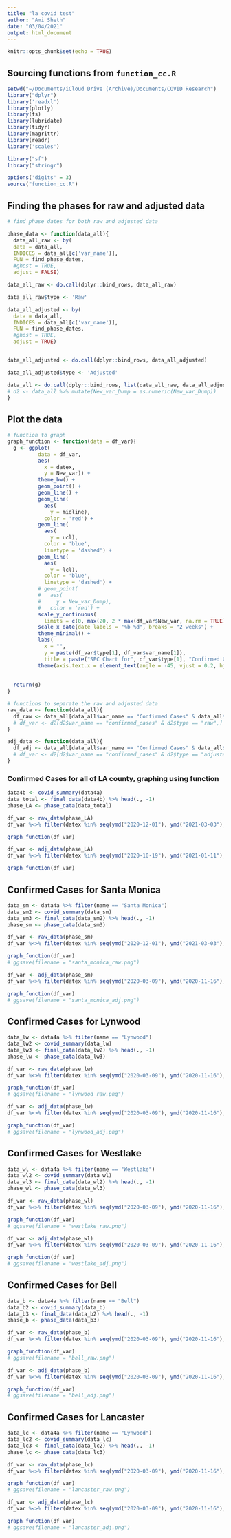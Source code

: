 ```yaml
---
title: "la covid test"
author: "Ami Sheth"
date: "03/04/2021"
output: html_document
---
```


```r
knitr::opts_chunk$set(echo = TRUE)
```

## Sourcing functions from `function_cc.R`

```r
setwd("~/Documents/iCloud Drive (Archive)/Documents/COVID Research")
library("dplyr")
library('readxl')
library(plotly)
library(fs)
library(lubridate)
library(tidyr)
library(magrittr)
library(readr)
library('scales')

library("sf")
library("stringr")

options('digits' = 3)
source("function_cc.R")
```


## Finding the phases for raw and adjusted data 

```r

# find phase dates for both raw and adjusted data

phase_data <- function(data_all){
  data_all_raw <- by(
  data = data_all,
  INDICES = data_all[c('var_name')],
  FUN = find_phase_dates,
  #ghost = TRUE,
  adjust = FALSE)

data_all_raw <- do.call(dplyr::bind_rows, data_all_raw)

data_all_raw$type <- 'Raw'

data_all_adjusted <- by(
  data = data_all,
  INDICES = data_all[c('var_name')],
  FUN = find_phase_dates,
  #ghost = TRUE,
  adjust = TRUE)


data_all_adjusted <- do.call(dplyr::bind_rows, data_all_adjusted)

data_all_adjusted$type <- 'Adjusted'

data_all <- do.call(dplyr::bind_rows, list(data_all_raw, data_all_adjusted))
# d2 <- data_all %>% mutate(New_var_Dump = as.numeric(New_var_Dump))
}

```

## Plot the data

```r
# function to graph 
graph_function <- function(data = df_var){
  g <- ggplot(
          data = df_var,
          aes(
            x = datex,
            y = New_var)) +
          theme_bw() +
          geom_point() +
          geom_line() +
          geom_line(
            aes(
              y = midline),
            color = 'red') +
          geom_line(
            aes(
              y = ucl),
            color = 'blue',
            linetype = 'dashed') +
          geom_line(
            aes(
              y = lcl),
            color = 'blue',
            linetype = 'dashed') +
          # geom_point(
          #   aes(
          #     y = New_var_Dump),
          #   color = 'red') +
          scale_y_continuous(
            limits = c(0, max(20, 2 * max(df_var$New_var, na.rm = TRUE), max(df_var$New_var_Dump, na.rm = TRUE)))) +
          scale_x_date(date_labels = "%b %d", breaks = "2 weeks") +
          theme_minimal() +
          labs(
            x = "",
            y = paste(df_var$type[1], df_var$var_name[1]),
            title = paste("SPC Chart for", df_var$type[1], "Confirmed Cases")) + 
          theme(axis.text.x = element_text(angle = -45, vjust = 0.2, hjust=0.5))
          
  
  return(g)
}

# functions to separate the raw and adjusted data
raw_data <- function(data_all){
  df_raw <- data_all[data_all$var_name == "Confirmed Cases" & data_all$type == "Raw",]
  # df_var <- d2[d2$var_name == "confirmed_cases" & d2$type == "raw",]
}

adj_data <- function(data_all){
  df_adj <- data_all[data_all$var_name == "Confirmed Cases" & data_all$type == "Adjusted",]
  # df_var <- d2[d2$var_name == "confirmed_cases" & d2$type == "adjusted",] 
}
```

### Confirmed Cases for all of LA county, graphing using function

```r
data4b <- covid_summary(data4a)
data_total <- final_data(data4b) %>% head(., -1)
phase_LA <- phase_data(data_total)

df_var <- raw_data(phase_LA) 
df_var %<>% filter(datex %in% seq(ymd("2020-12-01"), ymd("2021-03-03"), by = 1))

graph_function(df_var)

df_var <- adj_data(phase_LA)
df_var %<>% filter(datex %in% seq(ymd("2020-10-19"), ymd("2021-01-11"), by = 1))

graph_function(df_var)
```


## Confirmed Cases for Santa Monica

```r
data_sm <- data4a %>% filter(name == "Santa Monica")
data_sm2 <- covid_summary(data_sm)
data_sm3 <- final_data(data_sm2) %>% head(., -1)
phase_sm <- phase_data(data_sm3)

df_var <- raw_data(phase_sm) 
df_var %<>% filter(datex %in% seq(ymd("2020-12-01"), ymd("2021-03-03"), by = 1))

graph_function(df_var)
# ggsave(filename = "santa_monica_raw.png")

df_var <- adj_data(phase_sm)
df_var %<>% filter(datex %in% seq(ymd("2020-03-09"), ymd("2020-11-16"), by = 1))

graph_function(df_var)
# ggsave(filename = "santa_monica_adj.png")
```


## Confirmed Cases for Lynwood

```r
data_lw <- data4a %>% filter(name == "Lynwood")
data_lw2 <- covid_summary(data_lw)
data_lw3 <- final_data(data_lw2) %>% head(., -1)
phase_lw <- phase_data(data_lw3)

df_var <- raw_data(phase_lw) 
df_var %<>% filter(datex %in% seq(ymd("2020-03-09"), ymd("2020-11-16"), by = 1))

graph_function(df_var)
# ggsave(filename = "lynwood_raw.png")

df_var <- adj_data(phase_lw)
df_var %<>% filter(datex %in% seq(ymd("2020-03-09"), ymd("2020-11-16"), by = 1))

graph_function(df_var)
# ggsave(filename = "lynwood_adj.png")
```


## Confirmed Cases for Westlake

```r
data_wl <- data4a %>% filter(name == "Westlake")
data_wl2 <- covid_summary(data_wl)
data_wl3 <- final_data(data_wl2) %>% head(., -1)
phase_wl <- phase_data(data_wl3)

df_var <- raw_data(phase_wl) 
df_var %<>% filter(datex %in% seq(ymd("2020-03-09"), ymd("2020-11-16"), by = 1))

graph_function(df_var)
# ggsave(filename = "westlake_raw.png")

df_var <- adj_data(phase_wl)
df_var %<>% filter(datex %in% seq(ymd("2020-03-09"), ymd("2020-11-16"), by = 1))

graph_function(df_var)
# ggsave(filename = "westlake_adj.png")
```


## Confirmed Cases for Bell

```r
data_b <- data4a %>% filter(name == "Bell")
data_b2 <- covid_summary(data_b)
data_b3 <- final_data(data_b2) %>% head(., -1)
phase_b <- phase_data(data_b3)

df_var <- raw_data(phase_b) 
df_var %<>% filter(datex %in% seq(ymd("2020-03-09"), ymd("2020-11-16"), by = 1))

graph_function(df_var)
# ggsave(filename = "bell_raw.png")

df_var <- adj_data(phase_b)
df_var %<>% filter(datex %in% seq(ymd("2020-03-09"), ymd("2020-11-16"), by = 1))

graph_function(df_var)
# ggsave(filename = "bell_adj.png")
```

## Confirmed Cases for Lancaster 

```r
data_lc <- data4a %>% filter(name == "Lynwood")
data_lc2 <- covid_summary(data_lc)
data_lc3 <- final_data(data_lc2) %>% head(., -1)
phase_lc <- phase_data(data_lc3)

df_var <- raw_data(phase_lc) 
df_var %<>% filter(datex %in% seq(ymd("2020-03-09"), ymd("2020-11-16"), by = 1))

graph_function(df_var)
# ggsave(filename = "lancaster_raw.png")

df_var <- adj_data(phase_lc)
df_var %<>% filter(datex %in% seq(ymd("2020-03-09"), ymd("2020-11-16"), by = 1))

graph_function(df_var)
# ggsave(filename = "lancaster_adj.png")
```

